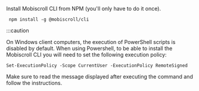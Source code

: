 Install Mobiscroll CLI from NPM (you'll only have to do it once).

```
 npm install -g @mobiscroll/cli
```

:::caution

On Windows client computers, the execution of PowerShell scripts is disabled by default. When using Powershell, to be able to install the Mobiscroll CLI you will need to set the following execution policy:

```
Set-ExecutionPolicy -Scope CurrentUser -ExecutionPolicy RemoteSigned
```

Make sure to read the message displayed after executing the command and follow the instructions.
